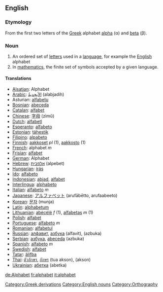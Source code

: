 {{wikipedia}}
== English ==

=== Etymology ===
From the first two letters of the [[Greek]] alphabet [[alpha]] (&alpha;) and [[beta]] (&beta;).

=== Noun ===
# An ordered set of [[letter]]s used in a [[language]], for example the [[English]] alphabet
# In [[mathematics]], the finite set of symbols accepted by a given language.

==== Translations ====
*[[Alsatian]]: Alphabet
*[[Arabic]]: [[الأبجديةُ]] (alabjadih)
*Asturian: [[alfabetu]]
*[[Bosnian]]: [[abeceda]]
*[[Catalan]]: [[alfabet]]
*[[Chinese]]: [[字母]] (zìmǔ)
*[[Dutch]]: [[alfabet]]l
*[[Esperanto]]: [[alfabeto]]
*[[Estonian]]: [[tähestik]]
*[[Filipino]]: [[alpabeto]]
*[[Finnish]]: [[aakkoset]] ''pl'' (1), [[aakkosto]] (1)
*[[French]]: alphabet ''m''
*[[Frisian]]: [[alfabet]]
*[[German]]: Alphabet
*[[Hebrew]]: [[אלפבית]] (alpebet)
*[[Hungarian]]: [[írás]]
*[[Ido]]: [[alfabeto]]
*[[Indonesian]]: [[abjad]], [[alfabet]]
*[[Interlingua]]: [[alphabeto]]
*[[Italian]]: [[alfabeto]] ''m''
*[[Japanese]]: [[アルファベット]] (aruf&#257;b&#275;tto, arufaabeeto)
*[[Korean]]: [[문자]] (munja)
*[[Latin]]: [[alphabetum]]
*[[Lithuanian]]: [[abėcėlė]] ''f'' (1), [[alfabetas]] ''m'' (1)
*[[Polish]]: [[alfabet]]
*[[Portuguese]]: [[alfabeto]] ''m''
*[[Romanian]]: [[alfabetul]]
*[[Russian]]: [[алфавит]], [[азбука]] (alfavit), (azbuka)
*[[Serbian]]: [[азбука]], [[abeceda]] (azbuka)
*[[Spanish]]: [[alfabeto]] ''m''
*[[Swedish]]: [[alfabet]]
*[[Tatar]]: [[älifba]]
*[[Thai]]: [[ตัวอักษร]], [[อักษร]] (tua akson), (akson)
*[[Ukrainian]]: [[абетка]] (abetka)

[[de:Alphabet]]
[[fr:alphabet]]
[[it:alphabet]]

[[Category:Greek derivations]]
[[Category:English nouns]]
[[Category:Orthography]]